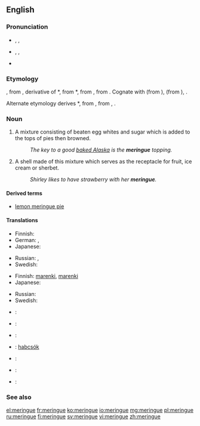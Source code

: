 ==English==

===Pronunciation===
* {{enPR|mə-răng'}}, {{IPA|/məˈɹæŋ/}}, {{X-SAMPA|/m@"r\{N/}}
* {{context|also|lang=en}} {{a|US}} {{enPR|mə-rāng'}}, {{IPA|/məˈɹeɪŋ/}}, {{X-SAMPA|/m@"r\eIN/}}
* {{rhymes|æŋ}}

===Etymology===
{{borrowing|fr}} {{term|meringue|lang=fr}}, from {{etyl|dum|en}} {{term|meringue||light evening meal|lang=dum}}, derivative of {{etyl|dum|en}} *{{term||meren|to dip or soak bread|lang=dum}}, from {{etyl|odt|en}} *{{term||meren|lang=odt}}, from {{etyl|gem-pro|en}} {{recons|marjaną||to grind, pound|lang=gem-pro}}, from {{etyl|ine-pro|en}} {{recons|mer-||to rub, pack|lang=ine-pro}}. Cognate with {{etyl|gml|-}} {{term|meringe|lang=gml}} (from {{term|mern||to dip bread in wine|lang=gml}}), {{etyl|gmh|-}} {{term|merunge|lang=gmh}} (from {{term|meren|mëren|to soak bread in wine or water for dinner|lang=gmh}}), {{etyl|ang|-}} {{term|merian||to purify, cleanse, test|lang=ang}}.

Alternate etymology derives {{etyl|odt|en}} *{{term||meren|lang=odt}}, from {{etyl|gem-pro|en}} {{recons|marhin||soup of bread and wine or water|lang=gem-pro}}, from {{etyl|ine-pro|en}} {{recons|mark-|lang=ine-pro}}, {{recons|merk-||wet|lang=ine-pro}}.

===Noun===
{{en-noun|s|-}}

# A mixture consisting of beaten egg whites and sugar which is added to the tops of pies then browned.
#: ''The key to a good [[baked Alaska]] is the '''meringue''' topping.''
# A shell made of this mixture which serves as the receptacle for fruit, ice cream or sherbet.
#: ''Shirley likes to have strawberry with her '''meringue'''.''

====Derived terms====
* [[lemon meringue pie]]

====Translations====
{{trans-top|mixture}}
* Finnish: {{t+|fi|marenki}}
* German: {{t+|de|Baiser|n}}, {{qualifier|rare}} {{t-|de|Meringue|f}}
* Japanese: {{t-|ja|メレンゲ|tr=merenge|sc=Jpan}}
{{trans-mid}}
* Russian: {{t+|ru|безе|n|tr=bezɛ́|sc=Cyrl}}, {{t+|ru|меренга|f|tr=merénga|sc=Cyrl}}
* Swedish: {{t+|sv|maräng|c}}
{{trans-bottom}}

{{trans-top|shell}}
* Finnish: [[marenki#Finnish|marenki]]{{t+|fi|kuppi}},  [[marenki#Finnish|marenki]]{{t+|fi|pohja}}
* Japanese: {{t-|ja|メレンゲ|tr=merenge|sc=Jpan}}
{{trans-mid}}
* Russian: {{t+|ru|меренга|f|tr=merénga|sc=Cyrl}}
* Swedish: {{t+|sv|maräng|c}}
{{trans-bottom}}

{{ttbc-top|}}
* {{ttbc|da}}: {{t-|da|marengs}}
* {{ttbc|fr}}: {{t+|fr|meringue|f}}
* {{ttbc|de}}: {{t+|de|Baiser|n}}
* {{ttbc|hu}}: [[habcsók]]
{{trans-mid}}
* {{ttbc|no}}: {{t-|no|marengs}}
* {{ttbc|es}}: {{t+|es|merengue}}
* {{ttbc|sv}}: {{t+|sv|maräng|c}}
{{trans-bottom}}

===See also===
{{wikipedia}}

[[el:meringue]]
[[fr:meringue]]
[[ko:meringue]]
[[io:meringue]]
[[mg:meringue]]
[[pl:meringue]]
[[ru:meringue]]
[[fi:meringue]]
[[sv:meringue]]
[[vi:meringue]]
[[zh:meringue]]